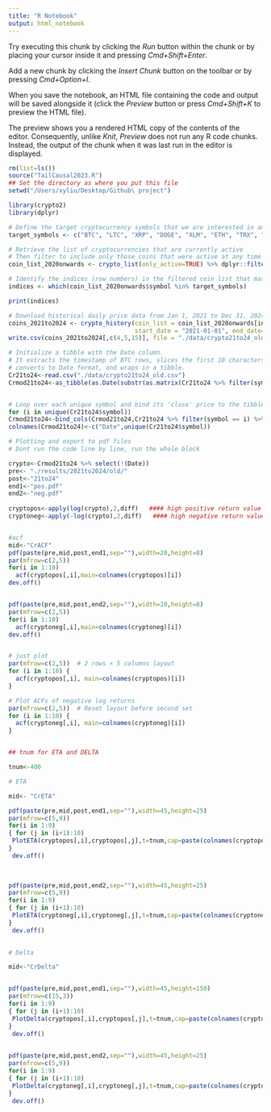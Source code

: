 ```yaml
---
title: "R Notebook"
output: html_notebook
---
```




Try executing this chunk by clicking the *Run* button within the chunk or by placing your cursor inside it and pressing *Cmd+Shift+Enter*. 


Add a new chunk by clicking the *Insert Chunk* button on the toolbar or by pressing *Cmd+Option+I*.

When you save the notebook, an HTML file containing the code and output will be saved alongside it (click the *Preview* button or press *Cmd+Shift+K* to preview the HTML file). 

The preview shows you a rendered HTML copy of the contents of the editor. Consequently, unlike *Knit*, *Preview* does not run any R code chunks. Instead, the output of the chunk when it was last run in the editor is displayed.

```r

rm(list=ls())
source("TailCausal2023.R")
## Set the directory as where you put this file
setwd("/Users/xyliu/Desktop/Github\ project")

library(crypto2)
library(dplyr)
```


```r
# Define the target cryptocurrency symbols that we are interested in analyzing
target_symbols <- c("BTC", "LTC", "XRP", "DOGE", "XLM", "ETH", "TRX", "ADA", "SOL", "DOT")

# Retrieve the list of cryptocurrencies that are currently active
# Then filter to include only those coins that were active at any time during the year 2020
coin_list_2020onwards <- crypto_list(only_active=TRUE) %>% dplyr::filter(first_historical_data<="2020-12-31", last_historical_data>="2020-01-01")

# Identify the indices (row numbers) in the filtered coin list that match the target symbols
indices <- which(coin_list_2020onwards$symbol %in% target_symbols)

print(indices)
```

```r
# Download historical daily price data from Jan 1, 2021 to Dec 31, 2024
coins_2021to2024 <- crypto_history(coin_list = coin_list_2020onwards[indices,],
                                   start_date = "2021-01-01", end_date="2024-12-31", interval="1d")
write.csv(coins_2021to2024[,c(4,5,15)], file = "./data/crypto21to24_old.csv")
```

```r
# Initialize a tibble with the Date column.
# It extracts the timestamp of BTC rows, slices the first 10 characters (YYYY-MM-DD),
# converts to Date format, and wraps in a tibble.
Cr21to24<-read.csv("./data/crypto21to24_old.csv")
Crmod21to24<-as_tibble(as.Date(substr(as.matrix(Cr21to24 %>% filter(symbol == "BTC") %>% select(timestamp)),1,10))) 


# Loop over each unique symbol and bind its 'close' price to the tibble
for (i in unique(Cr21to24$symbol))
Crmod21to24<-bind_cols(Crmod21to24,Cr21to24 %>% filter(symbol == i) %>% select(close))
colnames(Crmod21to24)<-c("Date",unique(Cr21to24$symbol))
```

```r

# Plotting and export to pdf files
# Dont run the code line by line, run the whole block

crypto<-Crmod21to24 %>% select(!(Date))
pre<- "./results/2021to2024/old/"
post<-"21to24"
end1<-"pos.pdf"
end2<-"neg.pdf"
  
cryptopos<-apply(log(crypto),2,diff)   #### high positive return value
cryptoneg<-apply(-log(crypto),2,diff)   #### high negative return value


#acf
mid<-"CrACF"
pdf(paste(pre,mid,post,end1,sep=""),width=20,height=8)
par(mfrow=c(2,5))
for(i in 1:10)
  acf(cryptopos[,i],main=colnames(cryptopos)[i])
dev.off()


pdf(paste(pre,mid,post,end2,sep=""),width=20,height=8)
par(mfrow=c(2,5))
for(i in 1:10)
  acf(cryptoneg[,i],main=colnames(cryptoneg)[i])
dev.off()


# just plot
par(mfrow=c(2,5))  # 2 rows × 5 columns layout
for (i in 1:10) {
  acf(cryptopos[,i], main=colnames(cryptopos)[i])
}

# Plot ACFs of negative log returns
par(mfrow=c(2,5))  # Reset layout before second set
for (i in 1:10) {
  acf(cryptoneg[,i], main=colnames(cryptoneg)[i])
}


## tnum for ETA and DELTA

tnum<-400

# ETA

mid<- "CrETA"

pdf(paste(pre,mid,post,end1,sep=""),width=45,height=25)
par(mfrow=c(5,9))
for(i in 1:9)
{ for (j in (i+1):10)
 PlotETA(cryptopos[,i],cryptopos[,j],t=tnum,cap=paste(colnames(cryptopos)[i],"vs",colnames(cryptopos)[j],sep=" "),ytop=1)
}
 dev.off()
 
 

pdf(paste(pre,mid,post,end2,sep=""),width=45,height=25)
par(mfrow=c(5,9))
for(i in 1:9)
{ for (j in (i+1):10)
 PlotETA(cryptoneg[,i],cryptoneg[,j],t=tnum,cap=paste(colnames(cryptoneg)[i],"vs",colnames(cryptoneg)[j],sep=" "),ytop=1)
}
 dev.off()
 

# Delta 

mid<-"CrDelta"


pdf(paste(pre,mid,post,end1,sep=""),width=45,height=150)
par(mfrow=c(15,3))
for(i in 1:9)
{ for (j in (i+1):10)
 PlotDelta(cryptopos[,i],cryptopos[,j],t=tnum,cap=paste(colnames(cryptopos)[i],"vs",colnames(cryptopos)[j],sep=" "))
}
 dev.off()
 

pdf(paste(pre,mid,post,end2,sep=""),width=45,height=25)
par(mfrow=c(5,9))
for(i in 1:9)
{ for (j in (i+1):10)
 PlotDelta(cryptoneg[,i],cryptoneg[,j],t=tnum,cap=paste(colnames(cryptoneg)[i],"vs",colnames(cryptoneg)[j],sep=" "))
}
 dev.off()
```

